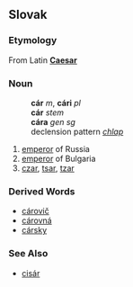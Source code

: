 == Slovak ==
=== Etymology ===
From Latin '''[[Caesar]]'''
=== Noun ===
:'''cár''' ''m'', '''cári''' ''pl''
:'''cár''' ''stem''
:'''cára''' ''gen sg''
:declension pattern ''[[Slovak declension pattern chlap|chlap]]''
# [[emperor]] of Russia
# [[emperor]] of Bulgaria
# [[czar]], [[tsar]], [[tzar]]

=== Derived Words ===
* [[cárovič]]
* [[cárovná]]
* [[cársky]]
=== See Also ===
* [[cisár#Slovak|cisár]]